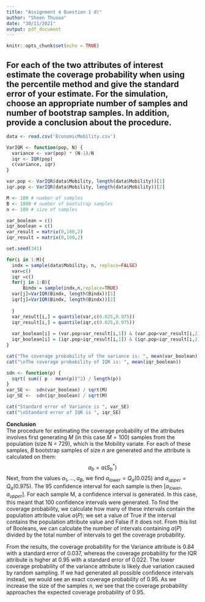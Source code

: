 ```yaml
---
title: "Assignment 4 Question 1 d)"
author: "Sheen Thusoo"
date: "30/11/2021"
output: pdf_document
---
```


```r
knitr::opts_chunk$set(echo = TRUE)
```

## For each of the two attributes of interest estimate the coverage probability when using the percentile method and give the standard error of your estimate. For the simulation, choose an appropriate number of samples and number of bootstrap samples. In addition, provide a conclusion about the procedure.

``` r
data <- read.csv('EconomicMobility.csv')
```

``` r
VarIQR <- function(pop, N) {
  variance <- var(pop) * (N-1)/N
  iqr <- IQR(pop)
  c(variance, iqr)
}

var.pop <- VarIQR(data$Mobility, length(data$Mobility))[1]
iqr.pop <- VarIQR(data$Mobility, length(data$Mobility))[2]
```

```r
M <- 100 # number of samples
B <- 1000 # number of bootstrap samples
n <- 100 # size of samples

var_boolean = c()
iqr_boolean = c()
var_result = matrix(0,100,2)
iqr_result = matrix(0,100,2)

set.seed(341)

for(i in 1:M){
  indx = sample(data$Mobility, n, replace=FALSE)
  var=c()
  iqr =c()
  for(j in 1:B){
      Bindx = sample(indx,n,replace=TRUE)
  var[j]=VarIQR(Bindx, length(Bindx))[1]
  iqr[j]=VarIQR(Bindx, length(Bindx))[2]
  
  }
  var_result[i,] = quantile(var,c(0.025,0.975))
  iqr_result[i,] = quantile(iqr,c(0.025,0.975))
  
  var_boolean[i] = (var.pop>var_result[i,1]) & (var.pop<var_result[i,2])
  iqr_boolean[i] = (iqr.pop>iqr_result[i,1]) & (iqr.pop<iqr_result[i,2])
}

```

``` r
cat("The coverage probability of the variance is: ", mean(var_boolean))
cat("\nThe coverage probability of IQR is: ", mean(iqr_boolean))
```


``` r
sdn <- function(p) {
  sqrt( sum(( p - mean(p))^2) / length(p))
}
var_SE <-  sdn(var_boolean) / sqrt(M)
iqr_SE <-  sdn(iqr_boolean) / sqrt(M)

cat("Standard error of Variance is ", var_SE)
cat("\nStandard error of IQR is ", iqr_SE)
```


**Conclusion**  
The procedure for estimating the coverage probability of the attributes involves first generating $M$ (in this case $M = 100$) samples from the population (size N = 729), which is the Mobility variate. For each of these samples, $B$ bootstrap samples of size $n$ are generated and the attribute is calculated on them:
$$
a_b = a(S_b^*)
$$
Next, from the values $a_1, ..., a_B$, we find $a_{lower} = Q_a(0.025)$ and $a_{upper} = Q_a(0.975)$. The $95%$ confidence interval for each sample is then $[a_{lower}, a_{upper}]$. For each sample M, a confidence interval is generated. In this case, this meant that 100 confidence intervals were generated. To find the coverage probability, we calculate how many of these intervals contain the population attribute value $a(P)$; we set a value of True if the interval contains the population attribute value and False if it does not. From this list of Booleans, we can calculate the number of intervals containing $a(P)$ divided by the total number of intervals to get the coverage probability. 

From the results, the coverage probability for the Variance attribute is 0.84 with a standard error of 0.037, whereas the coverage probability for the IQR attribute is higher at 0.95 with a standard error of 0.022. The lower coverage probability of the variance attribute is likely due variation caused by random sampling. If we had generated all possible confidence intervals instead, we would see an exact coverage probability of 0.95. As we increase the size of the samples $n$, we see that the coverage probability approaches the expected coverage probability of 0.95.


